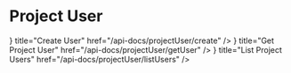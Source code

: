 
# Project User

<Cards>
    <Cards.Card
        icon={<ChevronRightIcon />}
        title="Create User"
        href="/api-docs/projectUser/create"
    />
    <Cards.Card
        icon={<ChevronRightIcon />}
        title="Get Project User"
        href="/api-docs/projectUser/getUser"
    />
    <Cards.Card
        icon={<ChevronRightIcon />}
        title="List Project Users"
        href="/api-docs/projectUser/listUsers"
    />
</Cards>
